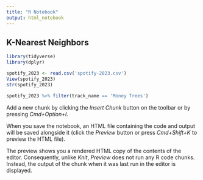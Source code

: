 ```yaml
---
title: "R Notebook"
output: html_notebook
---
```


## K-Nearest Neighbors
```r
library(tidyverse)
library(dplyr)

spotify_2023 <- read.csv('spotify-2023.csv')
View(spotify_2023)
str(spotify_2023)

spotify_2023 %>% filter(track_name == 'Money Trees')
```

Add a new chunk by clicking the *Insert Chunk* button on the toolbar or by pressing *Cmd+Option+I*.

When you save the notebook, an HTML file containing the code and output will be saved alongside it (click the *Preview* button or press *Cmd+Shift+K* to preview the HTML file). 

The preview shows you a rendered HTML copy of the contents of the editor. Consequently, unlike *Knit*, *Preview* does not run any R code chunks. Instead, the output of the chunk when it was last run in the editor is displayed.

